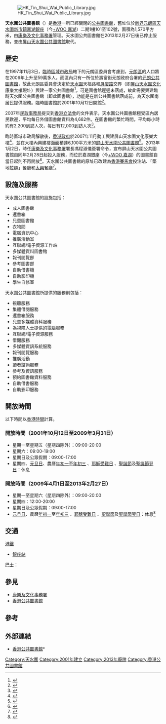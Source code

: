 [[File:HK_Tin_Shui_Wai_Public_Library.jpg|thumb]]

'''天水圍公共圖書館'''（{{lang-en|Tin Shui Wai Public Library}}）是[[香港|香港]]一所已經關閉的[[香港公共圖書館|公共圖書館]]，舊址位於[[新界|新界]][[元朗區|元朗區]][[天水圍新市鎮|天水圍新市鎮]][[嘉湖銀座|嘉湖銀座]]（今[[+WOO_嘉湖|+WOO 嘉湖]]）二期1樓101至102號，面積為1,570平方米，由[[康樂及文化事務署|康樂及文化事務署]]管理。天水圍公共圖書館在2013年2月27日後已停止服務，並由[[屏山天水圍公共圖書館|屏山天水圍公共圖書館]]取代。

==歷史==
在1997年11月3日，[[區域市政局|臨時區域市政局]]轄下的元朗區委員會考慮到，[[元朗區|元朗區]]的人口將在2006年上升至59萬多人，而區內只有一所位於壽富街元朗政府合署的[[元朗公共圖書館|元朗公共圖書館]]，故此元朗區委員會決定於[[天水圍|天水圍]]天福路和[[屏廈路|屏廈路]]交界（即[[屏山天水圍文化康樂大樓|屏山天水圍文化康樂大樓]]現址）興建一家公共圖書館<ref>{{cite web |title=在天水圍籌劃興建具中央圖書館規模的圖書館的選址 |url=https://mmis.hkpl.gov.hk/c/portal/cover?c=QF757YsWv58Yqo5UOBAva3eejJyZy3PU |website=香港公共圖書館多媒體資訊系統 |publisher=臨時區域市政局文化藝術事務委員會 |date=1998-05-25 |accessdate=2008-01-25 |archive-date=2020-05-26 |archive-url=https://web.archive.org/web/20200526183406/https://mmis.hkpl.gov.hk/coverpage/-/coverpage/view?p_r_p_-1078056564_c=QF757YsWv58Yqo5UOBAva3eejJyZy3PU |dead-url=no }}</ref>。可是圖書館遲遲未落成，故此需要興建臨時天水圍公共圖書館（即此圖書館），功能是在新公共圖書館落成前，為天水圍南居民提供服務。臨時圖書館於2001年10月12日開館<ref>{{cite web|title=建設及建築物 － 公共圖書館|url=http://www.hk-place.com/view.php?id=256|work=香港地方|accessdate=2013-03-09|archive-url=https://web.archive.org/web/20190513170910/http://hk-place.com/view.php?id=256|archive-date=2019-05-13|dead-url=no}}</ref>。

2007年[[民政事務局|民政事務局]]提交到[[香港立法會|香港立法會]]的文件表示，天水圍公共圖書館極受區內居民歡迎，平均每日外借圖書館資料為4,682件。在圖書館的繁忙時間，平均每小時約有2,200到訪人次，每日有12,000到訪人次<ref>{{cite web |title=天水圍公共圖書館兼體育館 |url=https://www.legco.gov.hk/yr06-07/chinese/panels/ha/papers/ha0511cb2-1754-1-c.pdf |publisher=立法會民政事務委員會 |location=香港 |date=2007-05-11 |accessdate=2012-01-01 |archive-url=https://web.archive.org/web/20191030054447/https://www.legco.gov.hk/yr06-07/chinese/panels/ha/papers/ha0511cb2-1754-1-c.pdf |archive-date=2019-10-30 |dead-url=no }}</ref>。

臨時區域市政局解散後，[[香港政府|香港政府]]於2007年11月動工興建屏山天水圍文化康樂大樓<ref>{{cite book |url=https://www.lcsd.gov.hk/dept/annualrpt/2010-11/tc/app/PDF/LCSD_App_06.pdf |title=康樂及文化事務署2011-12年報 |chapter=附錄六：康樂及文化事務署現正施工的設施 |publisher=康樂及文化事務署 |location=香港 |date=2012 |accessdate=2020-04-04 |archive-url=https://web.archive.org/web/20191015154350/https://www.lcsd.gov.hk/dept/annualrpt/2010-11/tc/app/PDF/LCSD_App_06.pdf |archive-date=2019-10-15 |dead-url=no }}</ref>，並在大樓內興建樓面面積達6,100平方米的[[屏山天水圍公共圖書館|屏山天水圍公共圖書館]]<ref>{{cite news|title=天水圍超級圖書館 明年啟用|url=http://orientaldaily.on.cc/cnt/news/20121103/00176_023.html|accessdate=2012-11-03|newspaper=東方日報|location=香港|date=2013-02-24|archive-url=https://web.archive.org/web/20131022081209/http://orientaldaily.on.cc/cnt/news/20121103/00176_023.html|archive-date=2013-10-22|dead-url=no}}</ref>。2013年1月2日，時任[[康樂及文化事務署|康樂及文化事務署]]署長馮程淑儀簽署命令，宣布屏山天水圍公共圖書館自同年2月28日起投入服務，而位於嘉湖銀座（今[[+WOO_嘉湖|+WOO 嘉湖]]）的圖書館自當日起則不再開放<ref>{{cite web|title=《2013年圖書館指定 (修訂) 令》|url=http://www.gld.gov.hk/egazette/pdf/20131701/cs2201317011.pdf|publisher=香港特別行政區政府|accessdate=2013-01-11|archive-url=https://web.archive.org/web/20181030043743/https://www.gld.gov.hk/egazette/pdf/20131701/cs2201317011.pdf|archive-date=2018-10-30|dead-url=no}}</ref>。天水圍公共圖書館的原址已改建為[[香港賽馬會|香港賽馬會]]投注站、「築地拉麵」餐廳和[[太興燒味|太興]]餐廳<ref>{{cite web|url=http://www.fortunemalls.com.hk/tc/shopping.php?page=6&id=18|title=+WOO 嘉湖|location=香港|publisher=置富產業信託|date=2016|accessdate=2020-05-07}}{{Dead link}}</ref>。

==設施及服務==
天水圍公共圖書館的設施包括：
*成人圖書館
*還書箱
*兒童圖書館
*衣物間
*電腦資訊中心
*推廣活動室
*互聯網/電子資源工作站
*多媒體資料圖書館
*報刊閱覽部
*參考圖書部
*自助借書機
*自助影印機
*學生自修室

天水圍公共圖書館所提供的服務則包括：
*視聽服務
*集體借閱服務
*還書箱服務
*兒童多媒體資料服務
*為視障人士提供的電腦服務
*互聯網/電子資源服務
*借閱服務
*多媒體資訊系統服務
*報刊閱覽服務
*推廣活動
*讀者諮詢服務
*參考及資訊服務
*預約圖書館資料服務
*自助借書服務
*自助影印服務

==開放時間==
以下時間以[[香港時間|香港時間]]計算。

===開放時間（2001年10月12日至2009年3月31日）===
*星期一至星期五（星期四除外）：09:00-20:00
*星期六：09:00-19:00
*星期日及公眾假期：09:00-17:00
*星期四、[[元旦日|元旦日]]、農曆[[年初一|年初一]]至[[年初三|年初三]] 、[[耶穌受難日|耶穌受難日]] 、[[聖誕節|聖誕節]]及[[聖誕節翌日|聖誕節翌日]]：休息

===開放時間（2009年4月1日至2013年2月27日）===
*星期一至星期六（星期四除外）：09:00-20:00
*星期四：12:00-20:00
*星期日及公眾假期：09:00-17:00
*[[元旦日|元旦日]]、農曆[[年初一|年初一]]至[[年初三|年初三]] 、[[耶穌受難日|耶穌受難日]] 、[[聖誕節|聖誕節]]及[[聖誕節翌日|聖誕節翌日]]：休息<ref>{{cite web |title=主要和分區圖書館於二零零九年四月一日起延長服務時間 |url=http://www.hkpl.gov.hk/tc_chi/locat_hour/locat_hour_ln/files/HKPL_A3_poster_0226_preview.pdf |publisher=康樂及文化事務署 |location=香港 |accessdate=2009-03-26 |archiveurl=https://web.archive.org/web/20090419113356/http://www.hkpl.gov.hk/tc_chi/locat_hour/locat_hour_ln/files/HKPL_A3_poster_0226_preview.pdf |date=(2009-03) |archivedate=2009-04-19 |dead-url=no }}</ref>

==交通==
;[[港鐵|港鐵]]
*{{港鐵路線標誌|LRT}}[[銀座站_(香港)|銀座站]]
;[[香港巴士|巴士]]：
{{九龍新界巴士簡單列表|265B|269B|269C|269M|265S|269D|276A|276B|N269|69M|69X}}
{{港鐵巴士簡單列表|K73|K74}}
{{過海隧道巴士簡單列表|967|967X|969|969A|969B|969P|969N|N969}}
{{新界專線小巴簡單列表|77|77A|77B|79S|618}}

==參見==
*[[康樂及文化事務署|康樂及文化事務署]]
*[[香港公共圖書館|香港公共圖書館]]

==參考==
{{Reflist}}

==外部連結==
*[http://www.hkpl.gov.hk/ 香港公共圖書館]* {{Wayback|url=http://www.hkpl.gov.hk/ |date=20130218151320 }}

{{香港公共圖書館}}

[[Category:天水圍|Category:天水圍]]
[[Category:2001年建立|Category:2001年建立]]
[[Category:2013年廢除|Category:2013年廢除]]
[[Category:香港公共圖書館|Category:香港公共圖書館]]